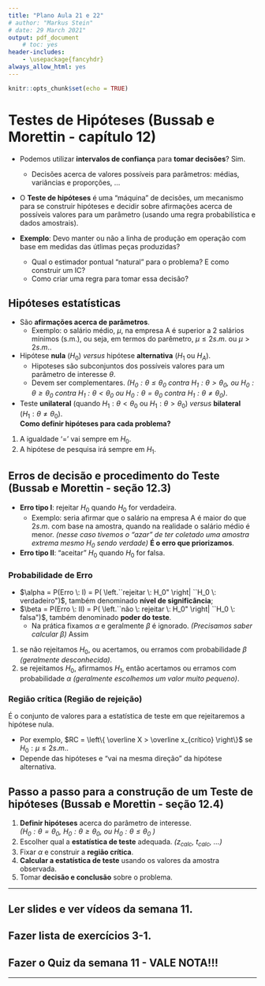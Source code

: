 ```yaml
---
title: "Plano Aula 21 e 22"
# author: "Markus Stein"
# date: 29 March 2021"
output: pdf_document
    # toc: yes
header-includes:
    - \usepackage{fancyhdr}
always_allow_html: yes
---
```

\addtolength{\headheight}{1.0cm}
\pagestyle{fancyplain} 
\lhead{\includegraphics[height=1.5cm]{logoIME.png}}
\rhead{\includegraphics[height=1.5cm]{logoEAD.png}}
\chead{UNIVERSIDADE FEDERAL DO RIO GRANDE DO SUL \\
INSTITUTO DE MATEMÁTICA E ESTATÍSTICA \\
DEPARTAMENTO DE ESTATÍSTICA \\
\vspace{0.3cm}
MAT02219 - Probabilidade e Estatística - 2022/1
}
\renewcommand{\headrulewidth}{0pt} 


```r
knitr::opts_chunk$set(echo = TRUE)
```

# Testes de Hipóteses (Bussab e Morettin - capítulo 12)
* Podemos utilizar **intervalos de confiança** para **tomar decisões**? Sim.
    + Decisões acerca de valores possíveis para parâmetros: médias, variâncias e proporções, ...

* O **Teste de hipóteses** é uma "máquina" de decisões, um mecanismo para se construir hipóteses e decidir sobre afirmações acerca de possíveis valores para um parâmetro (usando uma regra probabilística e dados amostrais).

* **Exemplo**: Devo manter ou não a linha de produção em operação com base em medidas das útlimas peças produzidas?
    + Qual o estimador pontual "natural" para o problema? E como construir um IC?
    + Como criar uma regra para tomar essa decisão?

## Hipóteses estatísticas
* São **afirmações acerca de parâmetros**.
    + Exemplo: o salário médio, $\mu$, na empresa A é superior a 2 salários mínimos (s.m.), ou seja, em termos do parêmetro, $\mu \leq 2 s.m.$ ou $\mu > 2s.m.$.
        
* Hipótese **nula** ($H_0$) *versus* hipótese **alternativa** ($H_1$ ou $H_A$).
    + Hipoteses são subconjuntos dos possíveis valores para um parâmetro de interesse $\theta$.
    + Devem ser complementares. *($H_0: \theta \leq \theta_0$ contra $H_1: \theta > \theta_0$, ou $H_0: \theta \geq \theta_0$ contra $H_1: \theta < \theta_0$ ou $H_0: \theta = \theta_0$ contra $H_1: \theta \neq \theta_0$)*.

* Teste **unilateral** (quando $H_1: \theta < \theta_0$ ou $H_1: \theta > \theta_0$) *versus* **bilateral** ($H_1: \theta \neq \theta_0$).  
**Como definir hipóteses para cada problema?**
1. A igualdade '=' vai sempre em $H_0$.
2. A hipótese de pesquisa irá sempre em $H_1$.

## Erros de decisão e procedimento do Teste (Bussab e Morettin - seção 12.3)
* **Erro tipo I**: rejeitar $H_0$ quando $H_0$ for verdadeira. 
    + Exemplo: seria afirmar que o salário na empresa A é maior do que $2 s.m.$ com base na amostra, quando na realidade o salário médio é menor. 
*(nesse caso tivemos o "azar" de ter coletado uma amostra extrema mesmo $H_0$ sendo verdade)* **É o erro que priorizamos**.
* **Erro tipo II**: "aceitar" $H_0$ quando $H_0$ for falsa.

### Probabilidade de Erro 
* $\alpha = P(Erro \: I) = P( \left.``rejeitar \: H_0" \right| ``H_0 \: verdadeiro")$, também denominado **nível de significância**;
* $\beta = P(Erro \: II) = P( \left.``não \: rejeitar \: H_0" \right| ``H_0 \: falsa")$, também denominado **poder do teste**.
    + Na prática fixamos  $\alpha$ e geralmente $\beta$ é ignorado. *(Precisamos saber calcular $\beta$)* Assim
1. se não rejeitamos $H_0$, ou acertamos, ou erramos com probabilidade $\beta$ *(geralmente desconhecida)*. 
2. se rejeitamos $H_0$, afirmamos $H_1$, então acertamos ou erramos com probabilidade $\alpha$ *(geralmente escolhemos um valor muito pequeno)*.

### Região crítica (Região de rejeição)
É o conjunto de valores para a estatística de teste em que rejeitaremos a hipótese nula.  

* Por exemplo, $RC = \left\{ \overline X > \overline x_{crítico} \right\}$ se $H_0: \mu \leq 2s.m.$.
* Depende das hipóteses e "vai na mesma direção" da hipótese alternativa.

<!-- \vspace{0.5cm} -->

## Passo a passo para a construção de um Teste de hipóteses (Bussab e Morettin - seção 12.4)
1. **Definir hipóteses** acerca do parâmetro de interesse.  
*($H_0: \theta = \theta_0$, $H_0: \theta \geq \theta_0$, ou $H_0: \theta \leq \theta_0$ )*
2. Escolher qual a **estatística de teste** adequada. *($z_{calc}$, $t_{calc}$, ...)*
3. Fixar $\alpha$ e construir a **região crítica**.
4. **Calcular a estatística de teste** usando os valores da amostra observada.
5. Tomar **decisão e conclusão** sobre o problema.

<!-- \vspace{0.5cm} -->

<!-- ## Testes para a média de uma população (com variância conhecida) (Bussab e Morettin - seção 12.5) -->
<!-- Sob $H_0$, supomos que $X_1, \ldots, X_n$ são uma amostra aleatória de $X \sim Normal(\mu_0, \sigma^2)$$ então -->
<!-- $$Z_{calc} =  \frac{\overline X - \mu_0}{\sqrt{\frac{\sigma^2}{n}}} \sim Normal(0,1)$$ -->

<!-- * Como construir a região crítica $RC$?   -->
<!-- *(Depende das hipóteses, $H_1: \mu < \mu_0$, $H_1: \mu > \mu_0$ ou $H_1: \mu \neq \mu_0$)* -->

<!-- * Para quais valores de $Z_{calc}$ rejeitamos $H_0$?   -->
<!-- *(Respectivamente $RC = \left\{ z_{calc} < -z_{tab} \right\}$, ou $RC = \left\{ z_{calc} > z_{tab} \right\}$ ou $RC = \left\{ \left| z_{calc} \right| > z_{tab} \right\}$)* -->

<!-- * Como encontrar $z_{tab}$ para $\alpha$ fixado?  -->

<!-- ### Testes para a média de uma população, com variância desconhecida -->
<!-- Sob $H_0$, supomos que $X_1, \ldots, X_n$ são uma amostra aleatória de $X \sim Normal(\mu_0, \sigma^2)$ com $\sigma^2$ desconhecida, então -->
<!-- $$T_{calc} =  \frac{\overline X - \mu_0}{\sqrt{\frac{S^2}{n}}} \sim t(n-1)$$ -->

\vspace{0.5cm}

***
## Ler slides e ver vídeos da semana 11.
## Fazer lista de exercícios 3-1.
## Fazer o Quiz da semana 11 - VALE NOTA!!!
***  


<!-- \clearpage -->

<!-- \vspace{2.0cm} -->

<!-- ## Exercícios resolvidos -->
<!-- Pasta com slides de soluções de exercícios: em https://github.com/markus-stein/MAT02219EAD/tree/master/exercicios-resolvidos -->

<!-- * Probabilidade e sorteio sequencial, sem reposição -->
<!--     + slides: https://github.com/markus-stein/MAT02219EAD/blob/master/exercicios-resolvidos/exercicio-resolvido_sorteio-sequencial-caixas.pdf -->
<!--     + video: https://youtu.be/G27cskmrTyw -->

<!-- * Probabilidade condicional de dois eventos + BONUS -->
<!--     + slides: https://github.com/markus-stein/MAT02219EAD/blob/master/exercicios-resolvidos/exercicio-resolvido_probabilidade-condicional-conceito-concurso+bonus.pdf -->
<!--     + video: https://www.youtube.com/watch?v=RUqGhH3zuTg -->

<!-- * Probabilidade Sorteio Condicional -->
<!--     + slides: https://github.com/markus-stein/MAT02219EAD/blob/master/exercicios-resolvidos/exercicio-resolvido_probabilidade-sorteio-condicional-urna-duas-moedas.pdf -->
<!--     + video: https://www.youtube.com/watch?v=Q84qK1hgM54 -->


<!-- No `R` é possível gerar amostras, calcular a mádia de cada a mostra e plotar o histograma:   -->
<!-- (*usamos `replicate` para gerar 100 amostras de tamanho n= 25, 50 e 100*) -->

<!-- * a.a. de $X \sim Poisson(2)$ -->
<!-- ```{R, fig.height=2, fig.width=6, fig.align='center'} -->
<!-- par(mfrow=c(1,3)) -->
<!-- hist( colMeans( replicate( n = 100, rpois( n = 5, lambda = 2))), main="Poisson(2), n=5") -->
<!-- hist( colMeans( replicate( n = 100, rpois( n = 10, lambda = 2))), main="Poisson(2), n=10") -->
<!-- hist( colMeans( replicate( n = 100, rpois( n = 50, lambda = 2))), main="Poisson(2), n=50") -->
<!-- ``` -->

<!-- * $X \sim Uniforme(0,1)$ -->
<!-- ```{R, fig.height=2, fig.width=6, fig.align='center'} -->
<!-- par(mfrow=c(1,3)) -->
<!-- hist( colMeans( replicate( n = 100, runif( n = 5, min = 0, max = 1))), main="Uniforme(0,1), n=5") -->
<!-- hist( colMeans( replicate( n = 100, runif( n = 10, min = 0, max = 1))), main="Uniforme(0,1), n=10") -->
<!-- hist( colMeans( replicate( n = 100, runif( n = 50, min = 0, max = 1))), main="Uniforme(0,1), n=50") -->
<!-- ``` -->
